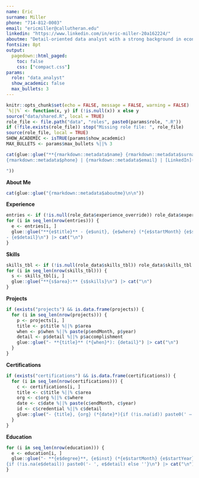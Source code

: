```yaml
---
name: Eric
surname: Miller
phone: "714-812-0003"
email: "ericmiller@callutheran.edu"
linkedin: "https://www.linkedin.com/in/eric-miller-20a162224/"
aboutme: "Detail-oriented data analyst with a strong background in economics and quantitative analysis. Proficient in Python, R, SQL, with experience in time-series econometrics and forecasting."
fontsize: 8pt
output:
  pagedown::html_paged:
    toc: false
    css: ["compact.css"]
params:
  role: "data_analyst"
  show_academic: false
  max_bullets: 3
---
```


```r
knitr::opts_chunk$set(echo = FALSE, message = FALSE, warning = FALSE)
`%||%` <- function(x, y) if (!is.null(x)) x else y
source("data/shared.R", local = TRUE)
role_file <- file.path("data", "roles", paste0(params$role, ".R"))
if (!file.exists(role_file)) stop("Missing role file: ", role_file)
source(role_file, local = TRUE)
SHOW_ACADEMIC <- isTRUE(params$show_academic)
MAX_BULLETS <- params$max_bullets %||% 3
```

```r
cat(glue::glue("**{rmarkdown::metadata$name} {rmarkdown::metadata$surname}**  
{rmarkdown::metadata$phone} | {rmarkdown::metadata$email} | [LinkedIn]({rmarkdown::metadata$linkedin})  

"))
```

**About Me**  
```r
cat(glue::glue("{rmarkdown::metadata$aboutme}\n\n"))
```

**Experience**  
```r
entries <- if (!is.null(role_data$experience_override)) role_data$experience_override else professional_experience
for (i in seq_len(nrow(entries))) {
  e <- entries[i, ]
  glue::glue("**{e$title}** - {e$unit}, {e$where} (*{e$startMonth} {e$startYear} - {e$endMonth} {e$endYear}*)  
- {e$detail}\n") |> cat("\n")
}
```

**Skills**  
```r
skills_tbl <- if (!is.null(role_data$skills_tbl)) role_data$skills_tbl else skills
for (i in seq_len(nrow(skills_tbl))) {
  s <- skills_tbl[i, ]
  glue::glue("**{s$area}:** {s$skills}\n") |> cat("\n")
}
```

**Projects**  
```r
if (exists("projects") && is.data.frame(projects)) {
  for (i in seq_len(nrow(projects))) {
    p <- projects[i, ]
    title <- p$title %||% p$area
    when <- p$when %||% paste(p$endMonth, p$year)
    detail <- p$detail %||% p$accomplishment
    glue::glue("- **{title}** (*{when}*): {detail}") |> cat("\n")
  }
}
```

**Certifications**  
```r
if (exists("certifications") && is.data.frame(certifications)) {
  for (i in seq_len(nrow(certifications))) {
    c <- certifications[i, ]
    title <- c$title %||% c$area
    org <- c$org %||% c$where
    date <- c$date %||% paste(c$endMonth, c$year)
    id <- c$credential %||% c$detail
    glue::glue("- {title}, {org} (*{date}*){if (!is.na(id)) paste0(' — ', id) else ''}") |> cat("\n")
  }
}
```

**Education**  
```r
for (i in seq_len(nrow(education))) {
  e <- education[i, ]
  glue::glue("- **{e$degree}**, {e$inst} (*{e$startMonth} {e$startYear} - {e$endMonth} {e$endYear}*)  
{if (!is.na(e$detail)) paste0('- ', e$detail) else ''}\n") |> cat("\n")
}
```
